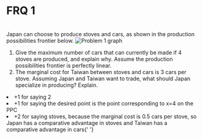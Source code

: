 # FRQ 1

<br />
Japan can choose to produce stoves and cars, as shown in the production possibilities
frontier below.

<img src="/img/graphs/gen41.png" alt="Problem 1 graph" />

<ol className="alpha-list-mdx">
  <li>
    Give the maximum number of cars that can currently be made if 4 stoves are
    produced, and explain why. Assume the production possibilities frontier is
    perfectly linear.
  </li>
  <li>
    The marginal cost for Taiwan between stoves and cars is 3 cars per stove.
    Assuming Japan and Taiwan want to trade, what should Japan specialize in
    producing? Explain.
  </li>
</ol>

<FRQ num={1} totalPoints={4}>
  <FRQCheck points={2}>
    <li>+1 for saying 2</li>
    <li>
      +1 for saying the desired point is the point corresponding to x=4 on the
      PPC
    </li>
  </FRQCheck>
  <FRQCheck points={2}>
    <li>
      +2 for saying stoves, because the marginal cost is 0.5 cars per stove, so
      Japan has a comparative advantage in stoves and Taiwan has a comparative
      advantage in cars{' '}
    </li>
  </FRQCheck>
</FRQ>
